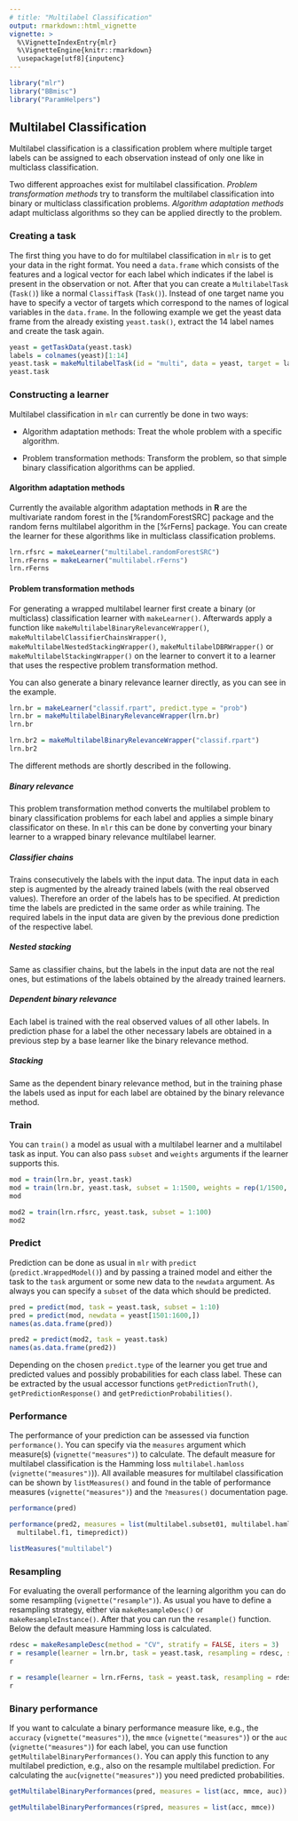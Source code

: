 ```yaml
---
# title: "Multilabel Classification"
output: rmarkdown::html_vignette
vignette: >
  %\VignetteIndexEntry{mlr}
  %\VignetteEngine{knitr::rmarkdown}
  \usepackage[utf8]{inputenc}
---
```


```r
library("mlr")
library("BBmisc")
library("ParamHelpers")
```

## Multilabel Classification

Multilabel classification is a classification problem where multiple target labels can be assigned to each observation instead of only one like in multiclass classification.

Two different approaches exist for multilabel classification. 
*Problem transformation methods* try to transform the multilabel classification into binary or multiclass classification problems. 
*Algorithm adaptation methods* adapt multiclass algorithms so they can be applied directly to the problem.

### Creating a task

The first thing you have to do for multilabel classification in `mlr` is to
get your data in the right format. 
You need a `data.frame` which consists of the features and a logical vector for each label which indicates if the label is present in the observation or not. After that you can create a `MultilabelTask` (`Task()`) like a normal `ClassifTask` (`Task()`). 
Instead of one target name you have to specify a vector of targets which correspond to the names of logical variables in the `data.frame`. 
In the following example we get the yeast data frame from the already existing `yeast.task()`, extract the 14 label names and create the task again.

```r
yeast = getTaskData(yeast.task)
labels = colnames(yeast)[1:14]
yeast.task = makeMultilabelTask(id = "multi", data = yeast, target = labels)
yeast.task
```

### Constructing a learner

Multilabel classification in `mlr` can currently be done in two ways:

* Algorithm adaptation methods: Treat the whole problem with a specific algorithm.

* Problem transformation methods: Transform the problem, so that simple binary classification algorithms can be applied.

#### Algorithm adaptation methods

Currently the available algorithm adaptation methods in **R** are the multivariate random forest in the [%randomForestSRC] package and the random ferns multilabel algorithm in the [%rFerns] package. 
You can create the learner for these algorithms like in multiclass classification problems.

```r
lrn.rfsrc = makeLearner("multilabel.randomForestSRC")
lrn.rFerns = makeLearner("multilabel.rFerns")
lrn.rFerns
```

#### Problem transformation methods

For generating a wrapped multilabel learner first create a binary (or multiclass) classification learner with `makeLearner()`. 
Afterwards apply a function like `makeMultilabelBinaryRelevanceWrapper()`, `makeMultilabelClassifierChainsWrapper()`, `makeMultilabelNestedStackingWrapper()`, `makeMultilabelDBRWrapper()` or `makeMultilabelStackingWrapper()` on the learner to convert it to a learner that uses the respective problem transformation method.

You can also generate a binary relevance learner directly, as you can see in the example.

```r
lrn.br = makeLearner("classif.rpart", predict.type = "prob")
lrn.br = makeMultilabelBinaryRelevanceWrapper(lrn.br)
lrn.br

lrn.br2 = makeMultilabelBinaryRelevanceWrapper("classif.rpart")
lrn.br2
```

The different methods are shortly described in the following. 

##### Binary relevance

This problem transformation method converts the multilabel problem to binary
classification problems for each label and applies a simple binary classificator on these. 
In `mlr` this can be done by converting your binary learner to a wrapped binary relevance multilabel learner.

##### Classifier chains

Trains consecutively the labels with the input data. 
The input data in each step is augmented by the already trained labels (with the real observed values).
Therefore an order of the labels has to be specified. 
At prediction time the labels are predicted in the same order as while training. 
The required labels in the input data are given by the previous done prediction of the respective label.

##### Nested stacking

Same as classifier chains, but the labels in the input data are not the real ones, but estimations of the labels obtained by the already trained learners.

##### Dependent binary relevance

Each label is trained with the real observed values of all other labels. 
In prediction phase for a label the other necessary labels are obtained in a previous step by a base learner like the binary relevance method.

##### Stacking

Same as the dependent binary relevance method, but in the training phase the labels used as input for each label are obtained by the binary relevance method.

### Train

You can `train()` a model as usual with a multilabel learner and a multilabel task as input. 
You can also pass ``subset`` and ``weights`` arguments if the
learner supports this.

```r
mod = train(lrn.br, yeast.task)
mod = train(lrn.br, yeast.task, subset = 1:1500, weights = rep(1/1500, 1500))
mod

mod2 = train(lrn.rfsrc, yeast.task, subset = 1:100)
mod2
```

### Predict

Prediction can be done as usual in `mlr` with `predict` (`predict.WrappedModel()`) and by passing a trained model and either the task to the ``task`` argument or some new data to the ``newdata`` argument. 
As always you can specify a ``subset`` of the data which should be predicted.

```r
pred = predict(mod, task = yeast.task, subset = 1:10)
pred = predict(mod, newdata = yeast[1501:1600,])
names(as.data.frame(pred))

pred2 = predict(mod2, task = yeast.task)
names(as.data.frame(pred2))
```

Depending on the chosen `predict.type` of the learner you get true and predicted values and possibly probabilities for each class label.
These can be extracted by the usual accessor functions `getPredictionTruth()`, `getPredictionResponse()` and `getPredictionProbabilities()`.

### Performance

The performance of your prediction can be assessed via function `performance()`.
You can specify via the `measures` argument which measure(s) (`vignette("measures")`) to calculate.
The default measure for multilabel classification is the Hamming loss `multilabel.hamloss` (`vignette("measures")`)).
All available measures for multilabel classification can be shown by `listMeasures()` and found in the table of performance measures (`vignette("measures")`) and the `?measures()` documentation page.

```r
performance(pred)

performance(pred2, measures = list(multilabel.subset01, multilabel.hamloss, multilabel.acc,
  multilabel.f1, timepredict))

listMeasures("multilabel")
```

### Resampling

For evaluating the overall performance of the learning algorithm you can do some resampling (`vignette("resample")`). 
As usual you have to define a resampling strategy, either via `makeResampleDesc()` or `makeResampleInstance()`. 
After that you can run the `resample()` function. 
Below the default measure Hamming loss is calculated.

```r
rdesc = makeResampleDesc(method = "CV", stratify = FALSE, iters = 3)
r = resample(learner = lrn.br, task = yeast.task, resampling = rdesc, show.info = FALSE)
r

r = resample(learner = lrn.rFerns, task = yeast.task, resampling = rdesc, show.info = FALSE)
r
```

### Binary performance

If you want to calculate a binary performance measure like, e.g., the  `accuracy` (`vignette("measures")`), the `mmce` (`vignette("measures")`) or the `auc` (`vignette("measures")`) for each label, you can use function `getMultilabelBinaryPerformances()`.
You can apply this function to any multilabel prediction, e.g., also on the resample multilabel prediction. 
For calculating the `auc`(`vignette("measures")`) you need predicted probabilities.

```r
getMultilabelBinaryPerformances(pred, measures = list(acc, mmce, auc))

getMultilabelBinaryPerformances(r$pred, measures = list(acc, mmce))
```
